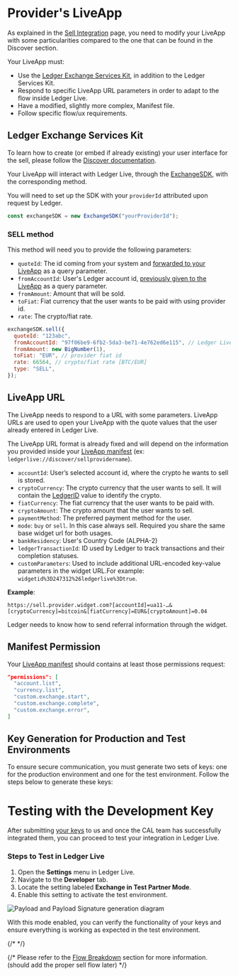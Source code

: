 
# Provider's LiveApp

As explained in the [Sell Integration](../sell) page, you need to modify your LiveApp with some particularities compared to the one that can be found in the Discover section.

Your LiveApp must:

- Use the [Ledger Exchange Services Kit](https://github.com/LedgerHQ/exchange-sdk), in addition to the Ledger Services Kit.
- Respond to specific LiveApp URL parameters in order to adapt to the flow inside Ledger Live.
- Have a modified, slightly more complex, Manifest file.
- Follow specific flow/ux requirements.

## Ledger Exchange Services Kit

To learn how to create (or embed if already existing) your user interface for the sell, please follow the [Discover documentation](../../discover/getting-started).

Your LiveApp will interact with Ledger Live, through the [ExchangeSDK](https://github.com/LedgerHQ/exchange-sdk), with the corresponding method.

You will need to set up the SDK with your `providerId` attributed upon request by Ledger.

```js copy
const exchangeSDK = new ExchangeSDK("yourProviderId");
```

### SELL method

This method will need you to provide the following parameters:

- `quoteId`: The id coming from your system and [forwarded to your LiveApp](./providers-liveapp) as a query parameter.
- `fromAccountId`: User's Ledger account id, [previously given to the LiveApp](./providers-liveapp) as a query parameter.
- `fromAmount`: Amount that will be sold.
- `toFiat`: Fiat currency that the user wants to be paid with using provider id.
- `rate`: The crypto/fiat rate.

```js copy
exchangeSDK.sell({
  quoteId: "123abc",
  fromAccountId: "97f06be9-6fb2-5da3-be71-4e762ed6e115", // Ledger Live uuid4 account (can be a BTC account)
  fromAmount: new BigNumber(1),
  toFiat: "EUR", // provider fiat id
  rate: 66564, // crypto/fiat rate [BTC/EUR]
  type: "SELL",
});
```

## LiveApp URL

The LiveApp needs to respond to a URL with some parameters. LiveApp URLs are used to open your LiveApp with the quote values that the user already entered in Ledger Live.

The LiveApp URL format is already fixed and will depend on the information you provided inside your [LiveApp manifest](../../../../docs/discover/wallet-api/appendix/manifest) (ex: `ledgerlive://discover/sellprovidername`).

- `accountId`: User’s selected account id, where the crypto he wants to sell is stored.
- `cryptoCurrency`: The crypto currency that the user wants to sell. It will contain the [LedgerID](https://developers.ledger.com/docs/ledger-live/exchange/sell/providers-backend#ledger-ids-mapping) value to identify the crypto.
- `fiatCurrency`: The fiat currency that the user wants to be paid with.
- `cryptoAmount`: The crypto amount that the user wants to sell.
- `paymentMethod`: The preferred payment method for the user.
- `mode`: `buy` or `sell`. In this case always sell. Required you share the same base widget url for both usages.
- `bankResidency`: User's Country Code (ALPHA-2)
- `ledgerTransactionId`: ID used by Ledger to track transactions and their completion statuses.
- `customParameters`: Used to include additional URL-encoded key-value parameters in the widget URL.For example: `widgetid%3D247312%26ledgerlive%3Dtrue`.

**Example**:

```
https://sell.provider.widget.com?[accountId]=ua11-…&[cryptoCurrency]=bitcoin&[fiatCurrency]=EUR&[cryptoAmount]=0.04
```

<Callout type="info" emoji="👉">
  Ledger needs to know how to send referral information through the widget.
</Callout>

## Manifest Permission

Your [LiveApp manifest](../../../../docs/discover/wallet-api/appendix/manifest) should contains at least those permissions request:

```json copy
"permissions": [
  "account.list",
  "currency.list",
  "custom.exchange.start",
  "custom.exchange.complete",
  "custom.exchange.error",
]
```

## Key Generation for Production and Test Environments

To ensure secure communication, you must generate two sets of keys: one for the production environment and one for the test environment. Follow the steps below to generate these keys:

# Testing with the Development Key

After submitting [your keys](/docs/ledger-live/exchange/sell/providers-backend#generate-privatepublic-key) to us and once the CAL team has successfully integrated them, you can proceed to test your integration in Ledger Live.

### Steps to Test in Ledger Live

1. Open the **Settings** menu in Ledger Live.
2. Navigate to the **Developer** tab.
3. Locate the setting labeled **Exchange in Test Partner Mode**.
4. Enable this setting to activate the test environment.

<Zoom>
  <img
    alt="Payload and Payload Signature generation diagram"
    src="/exchange/exchange-dev-mode.png"
  />
</Zoom>

With this mode enabled, you can verify the functionality of your keys and ensure everything is working as expected in the test environment.

{/* <!-- ## Flow/UX requirements --> */}

{/* Please refer to the [Flow Breakdown](../sell/flow) section for more information. (should add the proper sell flow later) */}
